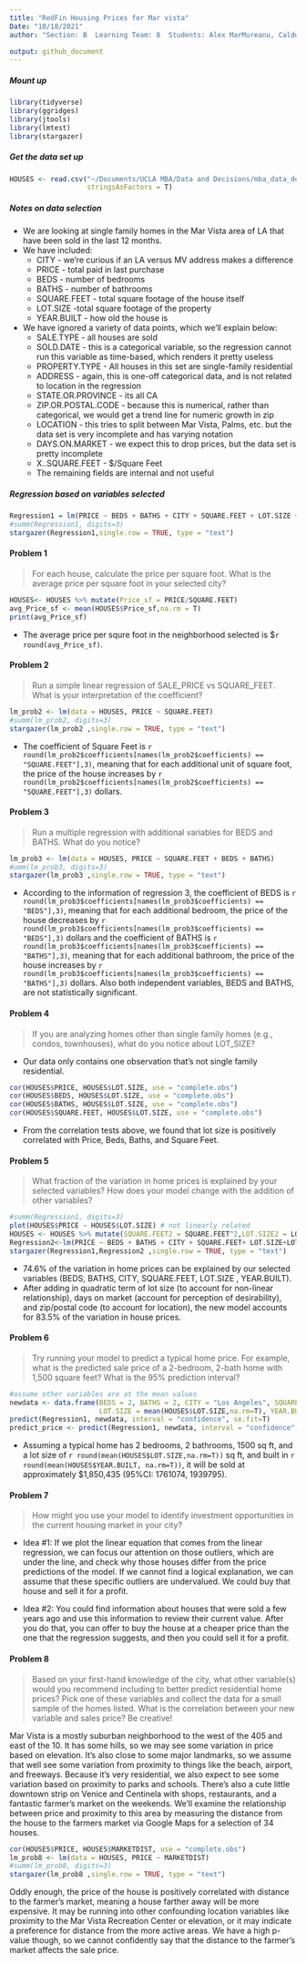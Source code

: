 ```yaml
---
title: "RedFin Housing Prices for Mar vista"
Date: "10/18/2021"
author: "Section: B  Learning Team: 8  Students: Alex MarMureanu, Caldwell Clarke, Lyle Seebeck, Kelly Li, Joaquin Trucco"

output: github_document
---
```

  
  
##### Mount up
```r
library(tidyverse)
library(ggridges)
library(jtools)
library(lmtest)
library(stargazer)
```

##### Get the data set up
``` r
HOUSES <- read.csv("~/Documents/UCLA MBA/Data and Decisions/mba_data_decisions/redfinMarVista.csv", 
                   stringsAsFactors = T)
```

##### Notes on data selection
* We are looking at single family homes in the Mar Vista area of LA that have been sold in the last 12 months. 
* We have included:
  + CITY - we're curious if an LA versus MV address makes a difference
  + PRICE - total paid in last purchase
  + BEDS - number of bedrooms
  + BATHS - number of bathrooms
  + SQUARE.FEET - total square footage of the house itself
  + LOT.SIZE -total square footage of the property
  + YEAR.BUILT - how old the house is

* We have ignored a variety of data points, which we'll explain below:
  + SALE.TYPE - all houses are sold
  + SOLD.DATE - this is a categorical variable, so the regression cannot run this variable as time-based, which renders it pretty useless
  + PROPERTY.TYPE - All houses in this set are single-family residential
  + ADDRESS - again, this is one-off categorical data, and is not related to location in the regression
  + STATE.OR.PROVINCE - its all CA
  + ZIP.OR.POSTAL.CODE - because this is numerical, rather than categorical, we would get a trend line for numeric growth in zip
  + LOCATION - this tries to split between Mar Vista, Palms, etc. but the data set is very incomplete and has varying notation
  + DAYS.ON.MARKET - we expect this to drop prices, but the data set is pretty incomplete
  + X..SQUARE.FEET - $/Square Feet
  + The remaining fields are internal and not useful

##### Regression based on variables selected
```r
Regression1 = lm(PRICE ~ BEDS + BATHS + CITY + SQUARE.FEET + LOT.SIZE + YEAR.BUILT, data = HOUSES)
#summ(Regression1, digits=3)
stargazer(Regression1,single.row = TRUE, type = "text")
```
  
#### Problem 1
> For each house, calculate the price per square foot. What is the average price per square foot in your selected city?

```r
HOUSES<- HOUSES %>% mutate(Price_sf = PRICE/SQUARE.FEET)
avg_Price_sf <- mean(HOUSES$Price_sf,na.rm = T)
print(avg_Price_sf)
```
* The average price per squre foot in the neighborhood selected is $`r round(avg_Price_sf)`.    
  
#### Problem 2
> Run a simple linear regression of SALE_PRICE vs SQUARE_FEET. What is your interpretation of the
coefficient?

```r
lm_prob2 <- lm(data = HOUSES, PRICE ~ SQUARE.FEET)
#summ(lm_prob2, digits=3)
stargazer(lm_prob2 ,single.row = TRUE, type = "text")
```
* The coefficient of Square Feet is `r round(lm_prob2$coefficients[names(lm_prob2$coefficients) == "SQUARE.FEET"],3)`, meaning that for each additional unit of square foot, the price of the house increases by `r round(lm_prob2$coefficients[names(lm_prob2$coefficients) == "SQUARE.FEET"],3)` dollars.  
  
#### Problem 3
> Run a multiple regression with additional variables for BEDS and BATHS. What do you notice?

```r
lm_prob3 <- lm(data = HOUSES, PRICE ~ SQUARE.FEET + BEDS + BATHS)
#umm(lm_prob3, digits=3)
stargazer(lm_prob3 ,single.row = TRUE, type = "text")
```

* According to the information of regression 3, the coefficient of BEDS is `r round(lm_prob3$coefficients[names(lm_prob3$coefficients) == "BEDS"],3)`, meaning that for each additional bedroom, the price of the house decreases by `r round(lm_prob3$coefficients[names(lm_prob3$coefficients) == "BEDS"],3)` dollars and the coefficient of BATHS is `r round(lm_prob3$coefficients[names(lm_prob3$coefficients) == "BATHS"],3)`, meaning that for each additional bathroom, the price of the house increases by `r round(lm_prob3$coefficients[names(lm_prob3$coefficients) == "BATHS"],3)` dollars. Also both independent variables, BEDS and BATHS, are not statistically significant. 
  
#### Problem 4
> If you are analyzing homes other than single family homes (e.g., condos, townhouses), what do you
notice about LOT_SIZE?

* Our data only contains one observation that's not single family residential.

```r
cor(HOUSES$PRICE, HOUSES$LOT.SIZE, use = "complete.obs")
cor(HOUSES$BEDS, HOUSES$LOT.SIZE, use = "complete.obs")
cor(HOUSES$BATHS, HOUSES$LOT.SIZE, use = "complete.obs")
cor(HOUSES$SQUARE.FEET, HOUSES$LOT.SIZE, use = "complete.obs")
```
* From the correlation tests above, we found that lot size is positively correlated with Price, Beds, Baths, and Square Feet.  

#### Problem 5
> What fraction of the variation in home prices is explained by your selected variables? How does your
model change with the addition of other variables?

```r
#summ(Regression1, digits=3)
plot(HOUSES$PRICE ~ HOUSES$LOT.SIZE) # not linearly related
HOUSES <- HOUSES %>% mutate(SQUARE.FEET2 = SQUARE.FEET^2,LOT.SIZE2 = LOT.SIZE^2)
Regression2<-lm(PRICE ~ BEDS + BATHS + CITY + SQUARE.FEET+ LOT.SIZE+LOT.SIZE2 + YEAR.BUILT + DAYS.ON.MARKET + ZIP.OR.POSTAL.CODE, data = HOUSES)
stargazer(Regression1,Regression2 ,single.row = TRUE, type = "text")
```
* 74.6%  of the variation in home prices can be explained by our selected variables (BEDS, BATHS, CITY, SQUARE.FEET, LOT.SIZE , YEAR.BUILT). 
* After adding in quadratic term of lot size (to account for non-linear relationship), days on market (account for perception of desirability), and zip/postal code (to account for location), the new model accounts for 83.5% of the variation in house prices.  

#### Problem 6
> Try running your model to predict a typical home price. For example, what is the predicted sale price of a 2-bedroom, 2-bath home with 1,500 square feet? What is the 95% prediction interval?

```r
#assume other variables are at the mean values
newdata <- data.frame(BEDS = 2, BATHS = 2, CITY = "Los Angeles", SQUARE.FEET = 1500,
                      LOT.SIZE = mean(HOUSES$LOT.SIZE,na.rm=T), YEAR.BUILT = mean(HOUSES$YEAR.BUILT, na.rm=T))
predict(Regression1, newdata, interval = "confidence", se.fit=T)
predict_price <- predict(Regression1, newdata, interval = "confidence", se.fit=T)
```
* Assuming a typical home has 2 bedrooms, 2 bathrooms, 1500 sq ft, and a lot size of `r round(mean(HOUSES$LOT.SIZE,na.rm=T))` sq ft, and built in `r round(mean(HOUSES$YEAR.BUILT, na.rm=T))`, it will be sold at approximately $1,850,435 (95%CI: 1761074, 1939795).   

#### Problem 7
> How might you use your model to identify investment opportunities in the current housing market in your
city?

* Idea #1: If we plot the linear equation that comes from the linear regression, we can focus our attention on those outliers, which are under the line, and check why those houses differ from the price predictions of the model. If we cannot find a logical explanation, we can assume that these specific outliers are undervalued. We could buy that house and sell it for a profit.     

* Idea #2: You could find information about houses that were sold a few years ago and use this information to review their current value. After you do that, you can offer to buy the house at a cheaper price than the one that the regression suggests, and then you could sell it for a profit. 
 
#### Problem 8
> Based on your first-hand knowledge of the city, what other variable(s) would you recommend including to
better predict residential home prices? Pick one of these variables and collect the data for a small
sample of the homes listed. What is the correlation between your new variable and sales price? Be
creative!

Mar Vista is a mostly suburban neighborhood to the west of the 405 and east of the 10. It has some hills, so we may see some variation in price based on elevation. It's also close to some major landmarks, so we assume that well see some variation from proximity to things like the beach, airport, and freeways. Because it's very residential, we also expect to see some variation based on proximity to parks and schools. There's also a cute little downtown strip on Venice and Centinela with shops, restaurants, and a fantastic farmer's market on the weekends. We'll examine the relationship between price and proximity to this area by measuring the distance from the house to the farmers market via Google Maps for a selection of 34 houses. 

```r
cor(HOUSES$PRICE, HOUSES$MARKETDIST, use = "complete.obs")
lm_prob8 <- lm(data = HOUSES, PRICE ~ MARKETDIST)
#summ(lm_prob8, digits=3)
stargazer(lm_prob8 ,single.row = TRUE, type = "text")
```

Oddly enough, the price of the house is positively correlated with distance to the farmer's market, meaning a house farther away will be more expensive. It may be running into other confounding location variables like proximity to the Mar Vista Recreation Center or elevation, or it may indicate a preference for distance from the more active areas. We have a high p-value though, so we cannot confidently say that the distance to the farmer's market affects the sale price. 